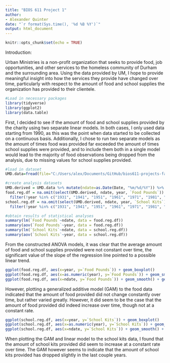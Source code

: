 ```yaml
---
title: "BIOS 611 Project 1"
author:
- Alexander Quinter
date: "`r format(Sys.time(), '%d %B %Y')`"
output: html_document
---
```


```r
knitr::opts_chunk$set(echo = TRUE)
```

Introduction:

Urban Ministries is a non-profit organization that seeks to provide food, job opportunities, and other services to the homeless community of Durham and the surrounding area. Using the data provided by UM, I hope to provide meaningful insight into how the services they provide have changed over time, particularly with respect to the amount of food and school
supplies the organization has provided to their clientele.


```r
#Load in necessary packages
library(tidyverse)
library(ggplot2)
library(data.table)
```

First, I decided to see if the amount of food and school supplies provided by the charity using two separate linear models. In both cases, I only used data starting from 1990, as this was the point when data started to be collected on a continuous basis. Additionally, I chose to run two separate models as the amount of times food was provided far exceeded the amount of times school supplies were provided, and to include them both in a single model would lead to the majority of food observations being dropped from the analysis, due to missing values for school supplies provided.   

```r
#load in dataset
UMD.data=fread(file="C:/Users/alex/Documents/GitHub/bios611-projects-fall-2019-arquinter/project_1/data/UMD_Services_Provided_20190719.tsv")

#create analysis datasets
UMD.derived = UMD.data %>% mutate(ndate=as.Date(Date, "%m/%d/%Y")) %>% mutate(year=as.factor(format(as.Date(Date, "%m/%d/%Y"), "%Y")))
food.reg.df = na.omit(select(UMD.derived, ndate, year, `Food Pounds`)) %>%
  filter(!year %in% c("1931", "1941", "1951", "1961", "1971", "1981", "2021", "2022"), `Food Pounds` < 1000) %>% droplevels()
school.reg.df = na.omit(select(UMD.derived, ndate, year, `School Kits`)) %>%
  filter(!year %in% c("1931", "1941", "1951", "1961", "1971", "1981", "2021", "2022")) %>% droplevels()

#obtain results of statistical analyses
summary(lm(`Food Pounds`~ndate, data = food.reg.df))
summary(aov(`Food Pounds`~year, data = food.reg.df))
summary(lm(`School Kits`~ndate, data = school.reg.df))
summary(aov(`School Kits`~year, data = school.reg.df))
```

From the constructed ANOVA models, it was clear that the average amount of food and school supplies provided were not constant over time, the significant value of the slope of the regression line pointed to a possible linear trend.

```r
ggplot(food.reg.df, aes(x=year, y=`Food Pounds`)) + geom_boxplot()
ggplot(food.reg.df, aes(x=as.numeric(year), y=`Food Pounds`)) + geom_smooth()
ggplot(food.reg.df, aes(x=ndate, y=`Food Pounds`)) + geom_smooth() + geom_smooth(method = "lm")
```

However, plotting a generalized additive model (GAM) to the food data indicated that the amount of food provided did not change constantly over time, but rather varied greatly. However, it did seem to be the case that the amount of food provided did indeed increase over time, though not at a constant rate.

```r
ggplot(school.reg.df, aes(x=year, y=`School Kits`)) + geom_boxplot()
ggplot(school.reg.df, aes(x=as.numeric(year), y=`School Kits`)) + geom_smooth()
ggplot(school.reg.df, aes(x=ndate, y=`School Kits`)) + geom_smooth() + geom_smooth(method = "lm")
```

When plotting the GAM and linear model to the school kits data, I found that the amount of school kits provided did seem to increase at a constant rate over time. The GAM however seems to indicate that the amount of school kits provided has dropped slightly in the last couple years.